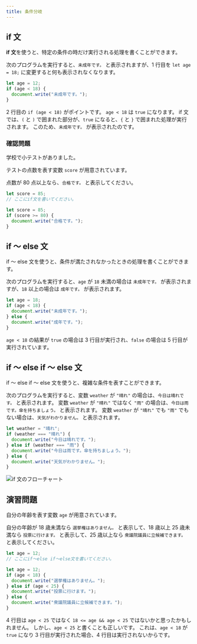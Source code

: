```yaml
---
title: 条件分岐
---
```


## if 文

**if 文**を使うと、特定の条件の時だけ実行される処理を書くことができます。

次のプログラムを実行すると、`未成年です。` と表示されますが、1 行目を `let age = 18;` に変更すると何も表示されなくなります。

```javascript showLineNumbers
let age = 12;
if (age < 18) {
  document.write("未成年です。");
}
```

2 行目の `if (age < 18)` がポイントです。
`age < 18` は `true` になります。
if 文では、`(` と `)` で囲まれた部分が、`true` になると、`{` と `}` で囲まれた処理が実行されます。
このため、`未成年です。` が表示されたのです。

### 確認問題

学校で小テストがありました。

テストの点数を表す変数 `score` が用意されています。

点数が 80 点以上なら、`合格です。` と表示してください。

```javascript
let score = 85;
// ここにif文を書いてください。
```

<Answer title="小テスト">

```javascript
let score = 85;
if (score >= 80) {
  document.write("合格です。");
}
```

<ViewSource url={import.meta.url} path="_samples/quiz" />

</Answer>

## if ～ else 文

if ～ else 文を使うと、条件が満たされなかったときの処理を書くことができます。

次のプログラムを実行すると、`age` が `18` 未満の場合は `未成年です。` が表示されますが、`18` 以上の場合は `成年です。` が表示されます。

```javascript showLineNumbers
let age = 18;
if (age < 18) {
  document.write("未成年です。");
} else {
  document.write("成年です。");
}
```

`age < 18` の結果が `true` の場合は 3 行目が実行され、`false` の場合は 5 行目が実行されています。

## if ～ else if ～ else 文

if ～ else if ～ else 文を使うと、複雑な条件を表すことができます。

次のプログラムを実行すると、変数 `weather` が `"晴れ"` の場合は、`今日は晴れです。` と表示されます。
変数 `weather` が `"晴れ"` ではなく `"雨"` の場合は、`今日は雨です。傘を持ちましょう。` と表示されます。
変数 `weather` が `"晴れ"` でも `"雨"` でもない場合は、`天気がわかりません。` と表示されます。

```javascript
let weather = "晴れ";
if (weather === "晴れ") {
  document.write("今日は晴れです。");
} else if (weather === "雨") {
  document.write("今日は雨です。傘を持ちましょう。");
} else {
  document.write("天気がわかりません。");
}
```

![if 文のフローチャート](./flowchart.drawio.svg)

## 演習問題

自分の年齢を表す変数 `age` が用意されています。

自分の年齢が 18 歳未満なら `選挙権はありません。` と表示して、18 歳以上 25 歳未満なら `投票に行けます。` と表示して、25 歳以上なら `衆議院議員に立候補できます。` と表示してください。

```javascript
let age = 12;
// ここにif～else if～else文を書いてください。
```

<Answer title="選挙権">

```javascript showLineNumbers
let age = 12;
if (age < 18) {
  document.write("選挙権はありません。");
} else if (age < 25) {
  document.write("投票に行けます。");
} else {
  document.write("衆議院議員に立候補できます。");
}
```

<ViewSource url={import.meta.url} path="_samples/voting-rights" />

4 行目は `age < 25` ではなく `18 <= age && age < 25` ではないかと思ったかもしれません。
しかし、`age < 25` と書くことも正しいです。
これは、`age < 18` が `true` になり 3 行目が実行された場合、4 行目は実行されないからです。

</Answer>
